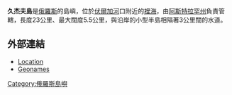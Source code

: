 '''久杰夫島'''是[[俄羅斯|俄羅斯]]的島嶼，位於[[伏爾加河|伏爾加河]]口附近的[[裡海|裡海]]，由[[阿斯特拉罕州|阿斯特拉罕州]]負責管轄，長度23公里、最大闊度5.5公里，與沿岸的小型半島相隔著3公里闊的水道。

== 外部連結 ==
* [http://worldmaps.web.infoseek.co.jp/russia_guide.htm Location]{{Wayback|url=http://worldmaps.web.infoseek.co.jp/russia_guide.htm |date=20080109202105 }}
* [http://www.geonames.org/advanced-search.html?q=ostrov&continentCode=AS&startRow=100 Geonames] {{Wayback|url=http://www.geonames.org/advanced-search.html?q=ostrov&continentCode=AS&startRow=100 |date=20160304180458 }}

{{coord|45|33|N|47|57|E|display=title|type:isle}}
{{Russia-geo-stub}}

[[Category:俄羅斯島嶼|Category:俄羅斯島嶼]]